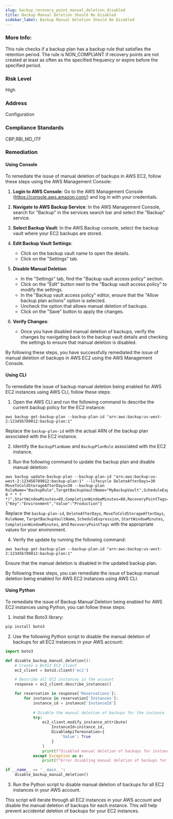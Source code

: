 ```yaml
---
slug: backup_recovery_point_manual_deletion_disabled
title: Backup Manual Deletion Should Be Disabled
sidebar_label: Backup Manual Deletion Should Be Disabled
---
```


### More Info:

This rule checks if a backup plan has a backup rule that satisfies the retention period. The rule is NON_COMPLIANT if recovery points are not created at least as often as the specified frequency or expire before the specified period.

### Risk Level

High

### Address

Configuration

### Compliance Standards

CBP,RBI_MD_ITF

### Remediation

#### Using Console

To remediate the issue of manual deletion of backups in AWS EC2, follow these steps using the AWS Management Console:

1. **Login to AWS Console**: Go to the AWS Management Console (https://console.aws.amazon.com/) and log in with your credentials.

2. **Navigate to AWS Backup Service**: In the AWS Management Console, search for "Backup" in the services search bar and select the "Backup" service.

3. **Select Backup Vault**: In the AWS Backup console, select the backup vault where your EC2 backups are stored.

4. **Edit Backup Vault Settings**:
   - Click on the backup vault name to open the details.
   - Click on the "Settings" tab.

5. **Disable Manual Deletion**:
   - In the "Settings" tab, find the "Backup vault access policy" section.
   - Click on the "Edit" button next to the "Backup vault access policy" to modify the settings.
   - In the "Backup vault access policy" editor, ensure that the "Allow backup plan actions" option is selected.
   - Uncheck the option that allows manual deletion of backups.
   - Click on the "Save" button to apply the changes.

6. **Verify Changes**:
   - Once you have disabled manual deletion of backups, verify the changes by navigating back to the backup vault details and checking the settings to ensure that manual deletion is disabled.

By following these steps, you have successfully remediated the issue of manual deletion of backups in AWS EC2 using the AWS Management Console.

#### Using CLI

To remediate the issue of backup manual deletion being enabled for AWS EC2 instances using AWS CLI, follow these steps:

1. Open the AWS CLI and run the following command to describe the current backup policy for the EC2 instance:

```
aws backup get-backup-plan --backup-plan-id "arn:aws:backup:us-west-2:123456789012:backup-plan:1"
```

Replace the `backup-plan-id` with the actual ARN of the backup plan associated with the EC2 instance.

2. Identify the `BackupPlanName` and `BackupPlanRule` associated with the EC2 instance.

3. Run the following command to update the backup plan and disable manual deletion:

```
aws backup update-backup-plan --backup-plan-id "arn:aws:backup:us-west-2:123456789012:backup-plan:1" --lifecycle DeleteAfterDays=30 MoveToColdStorageAfterDays=30 --backup-plan RuleName="BackupRule",TargetBackupVaultName="MyBackupVault",ScheduleExpression="cron(0 0 * * ? *)",StartWindowMinutes=60,CompletionWindowMinutes=60,RecoveryPointTags={"Key":"Environment","Value":"Production"}
```

Replace the `backup-plan-id`, `DeleteAfterDays`, `MoveToColdStorageAfterDays`, `RuleName`, `TargetBackupVaultName`, `ScheduleExpression`, `StartWindowMinutes`, `CompletionWindowMinutes`, and `RecoveryPointTags` with the appropriate values for your environment.

4. Verify the update by running the following command:

```
aws backup get-backup-plan --backup-plan-id "arn:aws:backup:us-west-2:123456789012:backup-plan:1"
```

Ensure that the manual deletion is disabled in the updated backup plan.

By following these steps, you can remediate the issue of backup manual deletion being enabled for AWS EC2 instances using AWS CLI.

#### Using Python

To remediate the issue of Backup Manual Deletion being enabled for AWS EC2 instances using Python, you can follow these steps:

1. Install the Boto3 library:
```bash
pip install boto3
```

2. Use the following Python script to disable the manual deletion of backups for all EC2 instances in your AWS account:

```python
import boto3

def disable_backup_manual_deletion():
    # Create a Boto3 EC2 client
    ec2_client = boto3.client('ec2')

    # Describe all EC2 instances in the account
    response = ec2_client.describe_instances()

    for reservation in response['Reservations']:
        for instance in reservation['Instances']:
            instance_id = instance['InstanceId']
            
            # Disable the manual deletion of backups for the instance
            try:
                ec2_client.modify_instance_attribute(
                    InstanceId=instance_id,
                    DisableApiTermination={
                        'Value': True
                    }
                )
                print(f"Disabled manual deletion of backups for instance: {instance_id}")
            except Exception as e:
                print(f"Error disabling manual deletion of backups for instance {instance_id}: {str(e)}")

if __name__ == '__main__':
    disable_backup_manual_deletion()
```

3. Run the Python script to disable manual deletion of backups for all EC2 instances in your AWS account.

This script will iterate through all EC2 instances in your AWS account and disable the manual deletion of backups for each instance. This will help prevent accidental deletion of backups for your EC2 instances.


